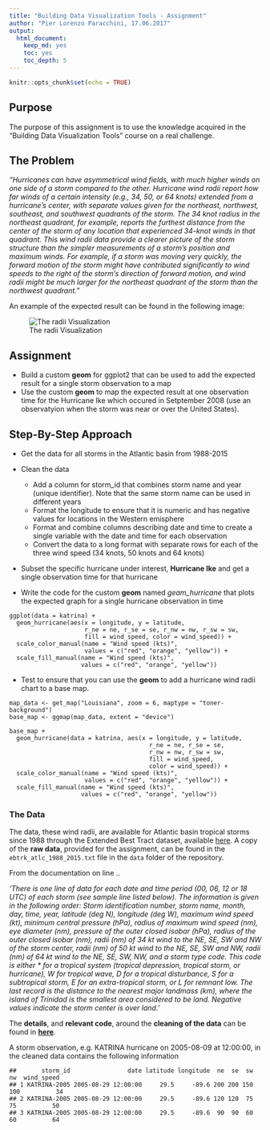 ```yaml
---
title: "Building Data Visualization Tools - Assignment"
author: "Pier Lorenzo Paracchini, 17.06.2017"
output: 
  html_document: 
    keep_md: yes
    toc: yes
    toc_depth: 5
---
```


```r
knitr::opts_chunk$set(echo = TRUE)
```

## Purpose

The purpose of this assignment is to use the knowledge acquired in the "Building Data Visualization Tools" course on a real challenge.

## The Problem

_"Hurricanes can have asymmetrical wind fields, with much higher winds on one side of a storm compared to the other. Hurricane wind radii report how far winds of a certain intensity (e.g., 34, 50, or 64 knots) extended from a hurricane’s center, with separate values given for the northeast, northwest, southeast, and southwest quadrants of the storm. The 34 knot radius in the northeast quadrant, for example, reports the furthest distance from the center of the storm of any location that experienced 34-knot winds in that quadrant. This wind radii data provide a clearer picture of the storm structure than the simpler measurements of a storm’s position and maximum winds. For example, if a storm was moving very quickly, the forward motion of the storm might have contributed significantly to wind speeds to the right of the storm’s direction of forward motion, and wind radii might be much larger for the northeast quadrant of the storm than the northwest quadrant."_

An example of the expected result can be found in the following image:

![The radii Visualization](imgs/expectedResult.png)


## Assignment

* Build a custom __geom__ for ggplot2 that can be used to add the expected result for a single storm observation to a map
* Use the custom __geom__ to map the expected result at one observation time for the Hurricane Ike which occured in Setptember 2008 (use an observatyion when the storm was near or over the United States).


## Step-By-Step Approach

* Get the data for all storms in the Atlantic basin from 1988-2015

* Clean the data
    * Add a column for storm_id that combines storm name and year (unique identifier). Note that the same storm name can be used in different years
    * Format the longitude to ensure that it is numeric and has negative values for locations in the Western emisphere
    * Format and combine columns describing date and time to create a single variable with the date and time for each observation
    * Convert the data to a long format with separate rows for each of the three wind speed (34 knots, 50 knots and 64 knots)

* Subset the specific hurricane under interest, __Hurricane Ike__ and get a single observation time for that hurricane

* Write the code for the custom __geom__ named _geam\_hurricane_ that plots the expected graph for a single hurricane observation in time

```
ggplot(data = katrina) +
  geom_hurricane(aes(x = longitude, y = latitude,
                     r_ne = ne, r_se = se, r_nw = nw, r_sw = sw,
                     fill = wind_speed, color = wind_speed)) +
  scale_color_manual(name = "Wind speed (kts)",
                     values = c("red", "orange", "yellow")) +
  scale_fill_manual(name = "Wind speed (kts)",
                    values = c("red", "orange", "yellow")) 
```

* Test to ensure that you can use the __geom__ to add a hurricane wind radii chart to a base map.

```
map_data <- get_map("Louisiana", zoom = 6, maptype = "toner-background")
base_map <- ggmap(map_data, extent = "device")

base_map +
  geom_hurricane(data = katrina, aes(x = longitude, y = latitude,
                                       r_ne = ne, r_se = se,
                                       r_nw = nw, r_sw = sw,
                                       fill = wind_speed,
                                       color = wind_speed)) +
  scale_color_manual(name = "Wind speed (kts)",
                     values = c("red", "orange", "yellow")) +
  scale_fill_manual(name = "Wind speed (kts)",
                    values = c("red", "orange", "yellow"))
```

### The Data

The data, these wind radii, are available for Atlantic basin tropical storms since 1988 through the Extended Best Tract dataset, available [here]( http://rammb.cira.colostate.edu/research/tropical_cyclones/tc_extended_best_track_dataset/). A copy of the __raw data__, provided for the assignment, can be found in the `ebtrk_atlc_1988_2015.txt` file in the `data` folder of the repository.

From the documentation on line ..

_'There is one line of data for each date and time period (00, 06, 12 or 18 UTC) of each storm (see sample line listed below). The information is given in the following order: Storm identification number, storm name, month, day, time, year, latitude (deg N), longitude (deg W), maximum wind speed (kt), minimum central pressure (hPa), radius of maximum wind speed (nm), eye diameter (nm), pressure of the outer closed isobar (hPa), radius of the outer closed isobar (nm), radii (nm) of 34 kt wind to the NE, SE, SW and NW of the storm center, radii (nm) of 50 kt wind to the NE, SE, SW and NW, radii (nm) of 64 kt wind to the NE, SE, SW, NW, and a storm type code.  This code is either * for a tropical system (tropical depression, tropical storm, or hurricane), W for tropical wave, D for a tropical disturbance, S for a subtropical storm, E for an extra-tropical storm, or L for remnant low. The last record is the distance to the nearest major landmass (km), where the island of Trinidad is the smallest area considered to be land. Negative values indicate the storm center is over land. '_

The __details__, and __relevant code__, around the __cleaning of the data__ can be found in __[here](./cleaning_the_data.md)__.

A storm observation, e.g. KATRINA hurricane on 2005-08-09 at 12:00:00, in the cleaned data contains the following information

```
##       storm_id                date latitude longitude  ne  se  sw  nw  wind_speed
## 1 KATRINA-2005 2005-08-29 12:00:00     29.5     -89.6 200 200 150 100          34
## 2 KATRINA-2005 2005-08-29 12:00:00     29.5     -89.6 120 120  75  75          50
## 3 KATRINA-2005 2005-08-29 12:00:00     29.5     -89.6  90  90  60  60          64
```


